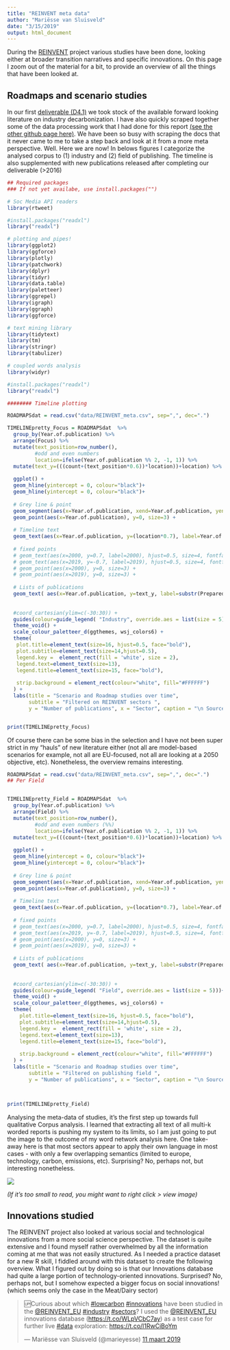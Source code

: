 ```yaml
---
title: "REINVENT meta data"
author: "Mariësse van Sluisveld"
date: "3/15/2019"
output: html_document
---
```


During the [REINVENT](http://www.reinvent-project.eu) project various studies have been done, looking either at broader transition narratives and specific innovations. On this page I zoom out of the material for a bit, to provide an overview of all the things that have been looked at.

## Roadmaps and scenario studies
In our first [deliverable (D4.1)](https://static1.squarespace.com/static/59f0cb986957da5faf64971e/t/5a968cd7652deaeda0a2a62a/1519815901936/D4.1+Existing+visions+and+scenarios.pdf) we took stock of the available forward looking literature on industry decarbonization. I have also quickly scraped together some of the data processing work that I had done for this report [(see the other github page here)](https://marieyesse.github.io/IAM_dashboard.html). We have been so busy with scraping the docs that it never came to me to take a step back and look at it from a more meta perspective. Well. Here we are now! In belows figures I categorize the analysed corpus to (1) industry and (2) field of publishing. The timeline is also supplemented with new publications released after completing our deliverable (>2016)

```r


## Required packages
### If not yet availabe, use install.packages("")

# Soc Media API readers
library(rtweet)

#install.packages("readxl")
library("readxl")

# plotting and pipes!
library(ggplot2) 
library(ggforce)
library(plotly)
library(patchwork)
library(dplyr)
library(tidyr) 
library(data.table)
library(paletteer) 
library(ggrepel)
library(igraph)
library(ggraph)
library(ggforce)

# text mining library
library(tidytext)
library(tm)   
library(stringr)
library(tabulizer)

# coupled words analysis
library(widyr)

#install.packages("readxl")
library("readxl")

######## Timeline plotting

ROADMAPSdat = read.csv("data/REINVENT_meta.csv", sep=",", dec=".")

TIMELINEpretty_Focus = ROADMAPSdat  %>%
  group_by(Year.of.publication) %>%
  arrange(Focus) %>% 
  mutate(text_position=row_number(),
         #odd and even numbers
         location=ifelse(Year.of.publication %% 2, -1, 1)) %>%
  mutate(text_y=(((count+(text_position*0.6))*location))+location) %>%
  
  ggplot() +
  geom_hline(yintercept = 0, colour="black")+
  geom_hline(yintercept = 0, colour="black")+
  
  # Grey line & point
  geom_segment(aes(x=Year.of.publication, xend=Year.of.publication, yend=location*2), y=0, colour="grey80") +
  geom_point(aes(x=Year.of.publication), y=0, size=3) +
  
  # Timeline text
  geom_text(aes(x=Year.of.publication, y=(location*0.7), label=Year.of.publication), hjust=0.5, size=4, fontface="bold") +
  
  # fixed points
  # geom_text(aes(x=2000, y=0.7, label=2000), hjust=0.5, size=4, fontface="bold") +
  # geom_text(aes(x=2019, y=-0.7, label=2019), hjust=0.5, size=4, fontface="bold") +
  # geom_point(aes(x=2000), y=0, size=3) +
  # geom_point(aes(x=2019), y=0, size=3) +
  
  # Lists of publications
  geom_text( aes(x=Year.of.publication, y=text_y, label=substr(Prepared.by, 1, 10), colour=Focus), hjust=0.5, size=3, fontface="bold") +
  
  
  #coord_cartesian(ylim=c(-30:30)) +
  guides(colour=guide_legend( "Industry", override.aes = list(size = 5)))+
  theme_void() +
  scale_colour_paletteer_d(ggthemes, wsj_colors6) +
  theme(
   plot.title=element_text(size=16, hjust=0.5, face="bold"),
   plot.subtitle=element_text(size=14,hjust=0.5),
   legend.key =  element_rect(fill = 'white', size = 2),
   legend.text=element_text(size=13),
   legend.title=element_text(size=15, face="bold"),
   
   strip.background = element_rect(colour="white", fill="#FFFFFF")
  ) +
  labs(title = "Scenario and Roadmap studies over time",
       subtitle = "Filtered on REINVENT sectors ",
       y = "Number of publications", x = "Sector", caption = "\n Source: marieyesse.github.io") 


print(TIMELINEpretty_Focus)
```

Of course there can be some bias in the selection and I have not been super strict in my "hauls" of new literature either (not all are model-based scenarios for example, not all are EU-focused, not all are looking at a 2050 objective, etc). Nonetheless, the overview remains interesting.

```r

ROADMAPSdat = read.csv("data/REINVENT_meta.csv", sep=",", dec=".")
## Per Field


TIMELINEpretty_Field = ROADMAPSdat  %>%
  group_by(Year.of.publication) %>%
  arrange(Field) %>% 
  mutate(text_position=row_number(),
         #odd and even numbers (%%)
         location=ifelse(Year.of.publication %% 2, -1, 1)) %>%
  mutate(text_y=(((count+(text_position*0.6))*location))+location) %>%
  
  ggplot() +
  geom_hline(yintercept = 0, colour="black")+
  geom_hline(yintercept = 0, colour="black")+
  
  # Grey line & point
  geom_segment(aes(x=Year.of.publication, xend=Year.of.publication, yend=location*2), y=0, colour="grey80") +
  geom_point(aes(x=Year.of.publication), y=0, size=3) +
  
  # Timeline text
  geom_text(aes(x=Year.of.publication, y=(location*0.7), label=Year.of.publication), hjust=0.5, size=4, fontface="bold") +
  
  # fixed points
  # geom_text(aes(x=2000, y=0.7, label=2000), hjust=0.5, size=4, fontface="bold") +
  # geom_text(aes(x=2019, y=-0.7, label=2019), hjust=0.5, size=4, fontface="bold") +
  # geom_point(aes(x=2000), y=0, size=3) +
  # geom_point(aes(x=2019), y=0, size=3) +
  
  # Lists of publications
  geom_text( aes(x=Year.of.publication, y=text_y, label=substr(Prepared.by, 1, 10), colour=Field), hjust=0.5, size=3, fontface="bold") +
  
  
  #coord_cartesian(ylim=c(-30:30)) +
  guides(colour=guide_legend( "Field", override.aes = list(size = 5)))+
  theme_void() +
  scale_colour_paletteer_d(ggthemes, wsj_colors6) +
  theme(
    plot.title=element_text(size=16, hjust=0.5, face="bold"),
    plot.subtitle=element_text(size=14,hjust=0.5),
    legend.key =  element_rect(fill = 'white', size = 2),
    legend.text=element_text(size=13),
    legend.title=element_text(size=15, face="bold"),
    
    strip.background = element_rect(colour="white", fill="#FFFFFF")
  ) +
  labs(title = "Scenario and Roadmap studies over time",
       subtitle = "Filtered on publishing field ",
       y = "Number of publications", x = "Sector", caption = "\n Source: marieyesse.github.io") 



print(TIMELINEpretty_Field)
```

Analysing the meta-data of studies, it's the first step up towards full qualitative Corpus analysis. I learned that extracting all text of all multi-k worded reports is pushing my system to its limits, so I am just going to put the image to the outcome of my word network analysis here. One take-away here is that most sectors appear to apply their own language in most cases - with only a few overlapping semantics (limited to europe, technology, carbon, emissions, etc). Surprising? No, perhaps not, but interesting nonetheless. 

![](img/Word_Network_PDFCorpus_roadmaps_.png) 

*(If it's too small to read, you might want to right click > view image)*



## Innovations studied

The REINVENT project also looked at various social and technological innovations from a more social science perspective. The dataset is quite extensive and I found myself rather overwhelmed by all the information coming at me that was not easily structured.  As I needed a practice dataset for a new R skill, I fiddled around with this dataset to create the following overview. What I figured out by doing so is that our Innovations database had quite a large portion of technology-oriented innovations. Surprised? No, perhaps not, but I somehow expected a bigger focus on social innovations! (which seems only the case in the Meat/Dairy sector)

<blockquote class="twitter-tweet" data-lang="nl"><p lang="en" dir="ltr">🆙Curious about which <a href="https://twitter.com/hashtag/lowcarbon?src=hash&amp;ref_src=twsrc%5Etfw">#lowcarbon</a> <a href="https://twitter.com/hashtag/innovations?src=hash&amp;ref_src=twsrc%5Etfw">#innovations</a> have been studied in the <a href="https://twitter.com/REINVENT_EU?ref_src=twsrc%5Etfw">@REINVENT_EU</a> <a href="https://twitter.com/hashtag/industry?src=hash&amp;ref_src=twsrc%5Etfw">#industry</a> <a href="https://twitter.com/hashtag/sectors?src=hash&amp;ref_src=twsrc%5Etfw">#sectors</a>? I used the <a href="https://twitter.com/REINVENT_EU?ref_src=twsrc%5Etfw">@REINVENT_EU</a> innovations database (<a href="https://t.co/WLpVCbC7ay">https://t.co/WLpVCbC7ay</a>) as a test case for further live <a href="https://twitter.com/hashtag/data?src=hash&amp;ref_src=twsrc%5Etfw">#data</a> exploration: <a href="https://t.co/l1RwCiBoYm">https://t.co/l1RwCiBoYm</a></p>&mdash; Mariësse van Sluisveld (@marieyesse) <a href="https://twitter.com/marieyesse/status/1105027480086347777?ref_src=twsrc%5Etfw">11 maart 2019</a></blockquote>
<script async src="https://platform.twitter.com/widgets.js" charset="utf-8"></script>
